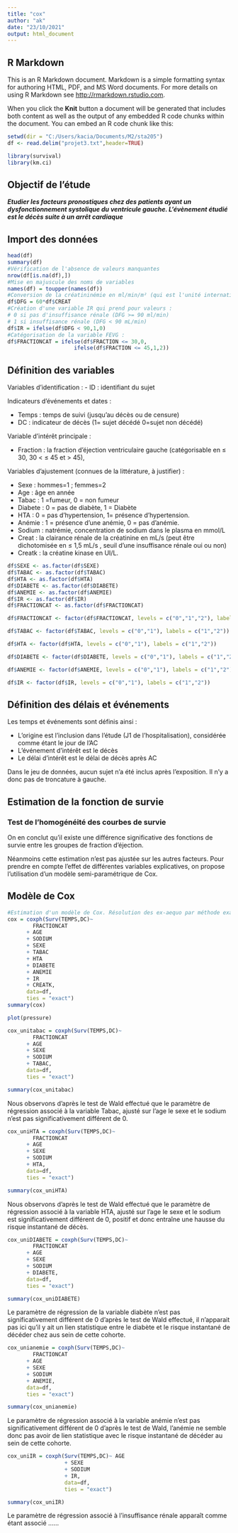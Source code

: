 ```yaml
---
title: "cox"
author: "ak"
date: "23/10/2021"
output: html_document
---
```


## R Markdown

This is an R Markdown document. Markdown is a simple formatting syntax for authoring HTML, PDF, and MS Word documents. For more details on using R Markdown see <http://rmarkdown.rstudio.com>.

When you click the **Knit** button a document will be generated that includes both content as well as the output of any embedded R code chunks within the document. You can embed an R code chunk like this:

```r
setwd(dir = "C:/Users/kacia/Documents/M2/sta205")
df <- read.delim("projet3.txt",header=TRUE)
```


```r
library(survival)
library(km.ci)

```

## Objectif de l'étude

***Etudier les facteurs pronostiques chez des patients ayant un dysfonctionnement systolique du ventricule gauche. L'évènement étudié est le décès suite à un arrêt cardiaque***

## Import des données

```r
head(df)
summary(df)
#Vérification de l'absence de valeurs manquantes
nrow(df[is.na(df),])
#Mise en majuscule des noms de variables
names(df) = toupper(names(df))
#Conversion de la créatininémie en ml/min/m² (qui est l'unité internationale)
df$DFG = 60*df$CREAT
#Création d'une variable IR qui prend pour valeurs :
# 0 si pas d'insuffisance rénale (DFG >= 90 ml/min)
# 1 si insuffisance rénale (DFG < 90 mL/min)
df$IR = ifelse(df$DFG < 90,1,0)
#Catégorisation de la variable FEVG :
df$FRACTIONCAT = ifelse(df$FRACTION <= 30,0,
                     ifelse(df$FRACTION <= 45,1,2))
```

## Définition des variables

Variables d'identification :
- ID : identifiant du sujet

Indicateurs d'événements et dates :

- Temps : temps de suivi (jusqu’au décès ou de censure) 
- DC : indicateur de décès (1= sujet décédé 0=sujet non décédé) 

Variable d'intérêt principale :

- Fraction : la fraction d'éjection ventriculaire gauche (catégorisable en  ≤ 30, 30 < ≤ 45 et > 45),

Variables d'ajustement (connues de la littérature, à justifier) :

- Sexe : hommes=1 ; femmes=2
- Age : âge en année
- Tabac : 1 =fumeur, 0 = non fumeur
- Diabete : 0 =  pas de diabète, 1  = Diabète
- HTA : 0 = pas d’hypertension, 1= présence d’hypertension. 
- Anémie : 1 = présence d’une anémie, 0 = pas d’anémie.
- Sodium : natrémie, concentration de sodium dans le plasma en mmol/L
- Creat : la clairance rénale de la créatinine en mL/s (peut être dichotomisée en ≤ 1,5 mL/s , seuil d’une insuffisance rénale oui ou non)
- Creatk : la créatine kinase en UI/L.

```r

df$SEXE <- as.factor(df$SEXE)
df$TABAC <- as.factor(df$TABAC)
df$HTA <- as.factor(df$HTA)
df$DIABETE <- as.factor(df$DIABETE)
df$ANEMIE <- as.factor(df$ANEMIE)
df$IR <- as.factor(df$IR)
df$FRACTIONCAT <- as.factor(df$FRACTIONCAT)

```

```r
df$FRACTIONCAT <- factor(df$FRACTIONCAT, levels = c("0","1","2"), labels = c("1","2","3"))

```


```r
df$TABAC <- factor(df$TABAC, levels = c("0","1"), labels = c("1","2"))
```


```r
df$HTA <- factor(df$HTA, levels = c("0","1"), labels = c("1","2"))
```

```r
df$DIABETE <- factor(df$DIABETE, levels = c("0","1"), labels = c("1","2"))
```

```r
df$ANEMIE <- factor(df$ANEMIE, levels = c("0","1"), labels = c("1","2"))
```

```r
df$IR <- factor(df$IR, levels = c("0","1"), labels = c("1","2"))
```

## Définition des délais et événements

Les temps et événements sont définis ainsi :

- L'origine est l'inclusion dans l'étude (J1 de l'hospitalisation), considérée comme étant le jour de l'AC
- L'événement d'intérêt est le décès
- Le délai d'intérêt est le délai de décès après AC

Dans le jeu de données, aucun sujet n'a été inclus après l'exposition. Il n'y a donc pas de troncature à gauche.

## Estimation de la fonction de survie



### Test de l'homogénéité des courbes de survie


On en conclut qu'il existe une différence significative des fonctions de survie entre les groupes de fraction d'éjection.

Néanmoins cette estimation n'est pas ajustée sur les autres facteurs. Pour prendre en compte l'effet de différentes variables explicatives, on propose l'utilisation d'un modèle semi-paramétrique de Cox.

## Modèle de Cox

```r
#Estimation d'un modèle de Cox. Résolution des ex-aequo par méthode exacte.
cox = coxph(Surv(TEMPS,DC)~
        FRACTIONCAT
      + AGE
      + SODIUM
      + SEXE
      + TABAC
      + HTA
      + DIABETE
      + ANEMIE
      + IR
      + CREATK,
      data=df,
      ties = "exact")
summary(cox)
 ```



```r
plot(pressure)
```
```r


cox_unitabac = coxph(Surv(TEMPS,DC)~
        FRACTIONCAT
      + AGE
      + SEXE
      + SODIUM
      + TABAC,
      data=df,
      ties = "exact")

summary(cox_unitabac)

```
Nous observons d'après le test de Wald effectué que le paramètre de régression associé à la variable Tabac, ajusté sur l'age le sexe et le sodium n'est pas significativement différent de 0.

```r


cox_uniHTA = coxph(Surv(TEMPS,DC)~
        FRACTIONCAT
      + AGE
      + SEXE
      + SODIUM
      + HTA,
      data=df,
      ties = "exact")

summary(cox_uniHTA)

```
Nous observons d'après le test de Wald effectué que le paramètre de régression associé à la variable HTA, ajusté sur l'age le sexe et le sodium est significativement différent de 0, positif et donc entraîne une hausse du risque instantané de décès.


```r


cox_uniDIABETE = coxph(Surv(TEMPS,DC)~
        FRACTIONCAT
      + AGE
      + SEXE
      + SODIUM
      + DIABETE,
      data=df,
      ties = "exact")

summary(cox_uniDIABETE)

```

Le paramètre de régression de la variable diabète n'est pas significativement différent de 0 d'après le test de Wald effectué, il n'apparait pas ici qu'il y ait un lien statistique entre le diabète et le risque instantané de décéder chez aus sein de cette cohorte.



```r


cox_unianemie = coxph(Surv(TEMPS,DC)~
        FRACTIONCAT
      + AGE
      + SEXE
      + SODIUM
      + ANEMIE,
      data=df,
      ties = "exact")

summary(cox_unianemie)

```

Le paramètre de régression associé à la variable anémie n'est pas significativement différent de 0 d'après le test de Wald, l'anémie ne semble donc pas avoir de lien statistique avec le risque instantané de décéder au sein de cette cohorte.




```r


cox_uniIR = coxph(Surv(TEMPS,DC)~ AGE
                  + SEXE
                  + SODIUM
                  + IR,
                  data=df,
                  ties = "exact")

summary(cox_uniIR)

```

Le paramètre de régression associé à l'insuffisance rénale apparaît comme étant associé ......



